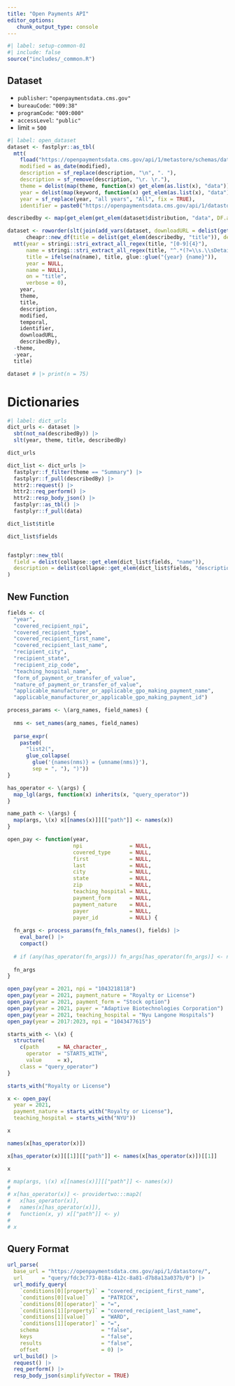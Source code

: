 ```yaml
---
title: "Open Payments API"
editor_options: 
   chunk_output_type: console
---
```

```r
#| label: setup-common-01
#| include: false
source("includes/_common.R")
```

## Dataset

   * `publisher`: `"openpaymentsdata.cms.gov"`
   * `bureauCode`: `"009:38"`
   * `programCode`: `"009:000"`
   * `accessLevel`: `"public"`
   * limit = `500`

```r
#| label: open_dataset
dataset <- fastplyr::as_tbl(
  mtt(
    fload("https://openpaymentsdata.cms.gov/api/1/metastore/schemas/dataset/items?show-reference-ids"), 
    modified = as_date(modified), 
    description = sf_replace(description, "\n", ". "), 
    description = sf_remove(description, "\r. \r."), 
    theme = delist(map(theme, function(x) get_elem(as.list(x), "data"))), 
    year = delist(map(keyword, function(x) get_elem(as.list(x), "data"))), 
    year = sf_replace(year, "all years", "All", fix = TRUE), 
    identifier = paste0("https://openpaymentsdata.cms.gov/api/1/datastore/query/", identifier, "/0")))

describedby <- map(get_elem(get_elem(dataset$distribution, "data", DF.as.list = TRUE), "title|describedBy", regex = TRUE), function(x) x[not_null(names(x))])

dataset <- roworder(slt(join(add_vars(dataset, downloadURL = delist(get_elem(get_elem(dataset$distribution, "data", DF.as.list = TRUE), "downloadURL"))), 
      cheapr::new_df(title = delist(get_elem(describedby, "title")), describedBy = delist(get_elem(describedby, "describedBy"))) |> 
  mtt(year = stringi::stri_extract_all_regex(title, "[0-9]{4}"),
      name = stringi::stri_extract_all_regex(title, "^.*(?=\\s.\\sDetailed Dataset [0-9]{4} Reporting Year)"),
      title = ifelse(na(name), title, glue::glue("{year} {name}")),
      year = NULL,
      name = NULL),
      on = "title", 
      verbose = 0), 
    year, 
    theme, 
    title, 
    description, 
    modified, 
    temporal, 
    identifier, 
    downloadURL, 
    describedBy), 
  -theme, 
  -year, 
  title)

dataset # |> print(n = 75)
```

# Dictionaries

```r
#| label: dict_urls
dict_urls <- dataset |> 
  sbt(not_na(describedBy)) |> 
  slt(year, theme, title, describedBy)

dict_urls
```


```r
dict_list <- dict_urls |> 
  fastplyr::f_filter(theme == "Summary") |> 
  fastplyr::f_pull(describedBy) |> 
  httr2::request() |> 
  httr2::req_perform() |> 
  httr2::resp_body_json() |> 
  fastplyr::as_tbl() |> 
  fastplyr::f_pull(data)

dict_list$title

dict_list$fields


fastplyr::new_tbl(
  field = delist(collapse::get_elem(dict_list$fields, "name")),
  description = delist(collapse::get_elem(dict_list$fields, "description"))
)
```

## New Function

```r
fields <- c(
  "year",
  "covered_recipient_npi",                                         
  "covered_recipient_type",                                        
  "covered_recipient_first_name",                                  
  "covered_recipient_last_name",                                   
  "recipient_city",                                                
  "recipient_state",                                               
  "recipient_zip_code",                                            
  "teaching_hospital_name",                                        
  "form_of_payment_or_transfer_of_value",                          
  "nature_of_payment_or_transfer_of_value",                        
  "applicable_manufacturer_or_applicable_gpo_making_payment_name",
  "applicable_manufacturer_or_applicable_gpo_making_payment_id")

process_params <- \(arg_names, field_names) {
  
  nms <- set_names(arg_names, field_names)
  
  parse_expr(
    paste0(
      "list2(", 
      glue_collapse(
        glue('{names(nms)} = {unname(nms)}'), 
        sep = ", "), ")"))
}

has_operator <- \(args) {
  map_lgl(args, function(x) inherits(x, "query_operator"))
}

name_path <- \(args) {
  map(args, \(x) x[[names(x)]][["path"]] <- names(x))
}
```


```r
open_pay <- function(year,
                     npi               = NULL,
                     covered_type      = NULL,
                     first             = NULL,
                     last              = NULL,
                     city              = NULL,
                     state             = NULL,
                     zip               = NULL,
                     teaching_hospital = NULL,
                     payment_form      = NULL,
                     payment_nature    = NULL,
                     payer             = NULL,
                     payer_id          = NULL) {
  
  fn_args <- process_params(fn_fmls_names(), fields) |> 
    eval_bare() |> 
    compact()
  
  # if (any(has_operator(fn_args))) fn_args[has_operator(fn_args)] <- name_path(fn_args[has_operator(fn_args)])
  
  fn_args
}
```

```r
open_pay(year = 2021, npi = "1043218118")
open_pay(year = 2021, payment_nature = "Royalty or License")
open_pay(year = 2021, payment_form = "Stock option")
open_pay(year = 2021, payer = "Adaptive Biotechnologies Corporation")
open_pay(year = 2021, teaching_hospital = "Nyu Langone Hospitals")
open_pay(year = 2017:2023, npi = "1043477615")
```

```r
starts_with <- \(x) {
  structure(
    c(path      = NA_character_,
      operator  = "STARTS_WITH",
      value     = x),
    class = "query_operator")
}

starts_with("Royalty or License")

x <- open_pay(
  year = 2021, 
  payment_nature = starts_with("Royalty or License"), 
  teaching_hospital = starts_with("NYU"))

x

names(x[has_operator(x)])

x[has_operator(x)][[1]][["path"]] <- names(x[has_operator(x)])[[1]]

x

# map(args, \(x) x[[names(x)]][["path"]] <- names(x))
# 
# x[has_operator(x)] <- providertwo:::map2(
#   x[has_operator(x)], 
#   names(x[has_operator(x)]), 
#   function(x, y) x[["path"]] <- y)
# 
# x
```


## Query Format

```r
url_parse(
  base_url = "https://openpaymentsdata.cms.gov/api/1/datastore/", 
  url      = "query/fdc3c773-018a-412c-8a81-d7b8a13a037b/0") |> 
  url_modify_query(
    `conditions[0][property]` = "covered_recipient_first_name",
    `conditions[0][value]`    = "PATRICK",
    `conditions[0][operator]` = "=",
    `conditions[1][property]` = "covered_recipient_last_name",
    `conditions[1][value]`    = "WARD",
    `conditions[1][operator]` = "=",
    schema                    = "false",
    keys                      = "false",
    results                   = "false",
    offset                    = 0) |>
  url_build() |> 
  request() |> 
  req_perform() |> 
  resp_body_json(simplifyVector = TRUE)
```

